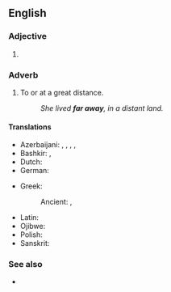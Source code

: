{{also|faraway}}
==English==

===Adjective===
{{en-adj|-}}

# {{alternative spelling of|en|faraway}}

===Adverb===
{{en-adv|farther away|sup=farthest away}}

# To or at a great distance.
#: ''She lived '''far away''', in a distant land.''

====Translations====
{{trans-top}}
* Azerbaijani: {{t+|az|uzaq}}, {{t|az|[[uzaq|uzaqda]]}}, {{t|az|[[iraq|iraqda]]}}, {{t|az|iraq}}, {{t|az|[[uzaqlar|uzaqlarda]]}}
* Bashkir: {{t|ba|алыҫ|sc=Cyrl}}, {{t|ba|йыраҡ|sc=Cyrl}}
* Dutch: {{t|nl|ver weg}}
* German: {{t|de|weit weg}}
{{trans-mid}}
* Greek:
*: Ancient: {{t|grc|πόρρω}}, {{t|grc|τῆλε}}
* Latin: {{t+|la|procul}}
* Ojibwe: {{t|oj|waasaw-}}
* Polish: {{t+|pl|hen}}
* Sanskrit: {{t+|sa|दविष्ठम्}}
{{trans-bottom}}

===See also===
* {{l|en|far and away}}